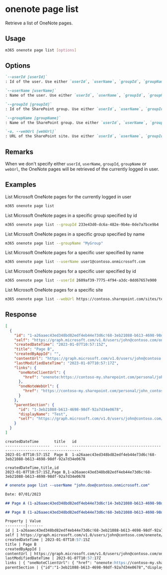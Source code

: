 
# onenote page list

Retrieve a list of OneNote pages.

## Usage

```sh
m365 onenote page list [options]
```

## Options

```md defintion-list
`--userId [userId]`
: Id of the user. Use either `userId`, `userName`, `groupId`, `groupName` or `webUrl` but not multiple.

`--userName [userName]`
: Name of the user. Use either `userId`, `userName`, `groupId`, `groupName` or `webUrl` but not multiple.

`--groupId [groupId]`
: Id of the SharePoint group. Use either `userId`, `userName`, `groupId`, `groupName` or `webUrl` but not multiple.

`--groupName [groupName]`
: Name of the SharePoint group. Use either `userId`, `userName`, `groupId`, `groupName` or `webUrl` but not multiple.

`-u, --webUrl [webUrl]`
: URL of the SharePoint site. Use either `userId`, `userName`, `groupId`, `groupName` or `webUrl` but not multiple.
```

<Global />

## Remarks

When we don't specify either `userId`, `userName`, `groupId`, `groupName` or `webUrl`, the OneNote pages will be retrieved of the currently logged in user.

## Examples

List Microsoft OneNote pages for the currently logged in user

```sh
m365 onenote page list
```

List Microsoft OneNote pages in a specific group specified by id

```sh
m365 onenote page list --groupId 233e43d0-dc6a-482e-9b4e-0de7a7bce9b4
```

List Microsoft OneNote pages in a specific group specified by name

```sh
m365 onenote page list --groupName "MyGroup"
```

List Microsoft OneNote pages for a specific user specified by name

```sh
m365 onenote page list --userName user1@contoso.onmicrosoft.com
```

List Microsoft OneNote pages for a specific user specified by id

```sh
m365 onenote page list --userId 2609af39-7775-4f94-a3dc-0dd67657e900
```

List Microsoft OneNote pages for a specific site

```sh
m365 onenote page list --webUrl https://contoso.sharepoint.com/sites/testsite
```

## Response

<Tabs>
  <TabItem value="json" label="JSON">

  ```json
  [
    {
      "id": "1-a26aaec43ed348bd82edf4eb44e73d6c!68-3eb21088-b613-4698-98df-92a7d34e0678",
      "self": "https://graph.microsoft.com/v1.0/users/john@contoso.com/onenote/pages/1-a26aaec43ed348bd82edf4eb44e73d6c!68-3eb21088-b613-4698-98df-92a7d34e0678",
      "createdDateTime": "2023-01-07T10:57:15Z",
      "title": "Page B",
      "createdByAppId": "",
      "contentUrl": "https://graph.microsoft.com/v1.0/users/john@contoso.com/onenote/pages/1-a26aaec43ed348bd82edf4eb44e73d6c!68-3eb21088-b613-4698-98df-92a7d34e0678/content",
      "lastModifiedDateTime": "2023-01-07T10:57:17Z",
      "links": {
        "oneNoteClientUrl": {
          "href": "onenote:https://contoso-my.sharepoint.com/personal/john_contoso_com/Documents/Notitieblokken/My%20OneNote/Test.one#Page%20B&section-id=94cacaca-d6b5-428d-b967-d3cf01b95c28&page-id=46a1b220-7ffd-4512-a571-55322097c08d&end"
        },
        "oneNoteWebUrl": {
          "href": "https://contoso-my.sharepoint.com/personal/john_contoso_com/Documents/Notitieblokken/My%20OneNote?wd=target%28Test.one%7C94cacaca-d6b5-428d-b967-d3cf01b95c28%2FPage%20B%7C46a1b220-7ffd-4512-a571-55322097c08d%2F%29"
        }
      },
      "parentSection": {
        "id": "1-3eb21088-b613-4698-98df-92a7d34e0678",
        "displayName": "Test",
        "self": "https://graph.microsoft.com/v1.0/users/john@contoso.com/onenote/sections/1-3eb21088-b613-4698-98df-92a7d34e0678"
      }
    }
  ]
  ```

  </TabItem>
  <TabItem value="text" label="Text">

  ```text
  createdDateTime       title   id
  --------------------  ------  --------------------------------------------------------------------------
  2023-01-07T10:57:15Z  Page B  1-a26aaec43ed348bd82edf4eb44e73d6c!68-3eb21088-b613-4698-98df-92a7d34e0678
  ```

  </TabItem>
  <TabItem value="csv" label="CSV">

  ```csv
  createdDateTime,title,id
  2023-01-07T10:57:15Z,Page B,1-a26aaec43ed348bd82edf4eb44e73d6c!68-3eb21088-b613-4698-98df-92a7d34e0678
  ```

  </TabItem>
  <TabItem value="md" label="Markdown">

  ```md
  # onenote page list --userName "john.doe@contoso.onmicrosoft.com"

  Date: 07/01/2023

  ## Page A (1-a26aaec43ed348bd82edf4eb44e73d6c!14-3eb21088-b613-4698-98df-92a7d34e0678)

  ## Page B (1-a26aaec43ed348bd82edf4eb44e73d6c!68-3eb21088-b613-4698-98df-92a7d34e0678)

  Property | Value
  ---------|-------
  id | 1-a26aaec43ed348bd82edf4eb44e73d6c!68-3eb21088-b613-4698-98df-92a7d34e0678
  self | https://graph.microsoft.com/v1.0/users/john@contoso.com/onenote/pages/1-a26aaec43ed348bd82edf4eb44e73d6c!68-3eb21088-b613-4698-98df-92a7d34e0678
  createdDateTime | 2023-01-07T10:57:15Z
  title | Page B
  createdByAppId |
  contentUrl | https://graph.microsoft.com/v1.0/users/john@contoso.com/onenote/pages/1-a26aaec43ed348bd82edf4eb44e73d6c!68-3eb21088-b613-4698-98df-92a7d34e0678/content
  lastModifiedDateTime | 2023-01-07T10:57:17Z
  links | { "oneNoteClientUrl": { "href": "onenote:https://contoso-my.sharepoint.com/personal/john_contoso_com/Documents/Notitieblokken/My%20OneNote/Test.one#Page%20B& -id=94cacaca-d6b5-428d-b967-d3cf01b95c28&page-id=46a1b220-7ffd-4512-a571-55322097c08d&end" }, "oneNoteWebUrl": { "href": "https://contoso-my.sharepoint.com/personal/john_contoso_com/Documents/Notitieblokken/My%20OneNote?wd=target%28Test.one%7C94cacaca-d6b5-428d-b967-d3cf01b95c28%2FPage%20B%7C46a1b220-7ffd-4512-a571-55322097c08d%2F%29"}}
  parentSection | {"id":"1-3eb21088-b613-4698-98df-92a7d34e0678","displayName":"Test","self":"https://graph.microsoft.com/v1.0/users/john@contoso.com/onenote/sections/1-3eb21088-b613-4698-98df-92a7d34e0678"}
  ```

  </TabItem>
</Tabs>
